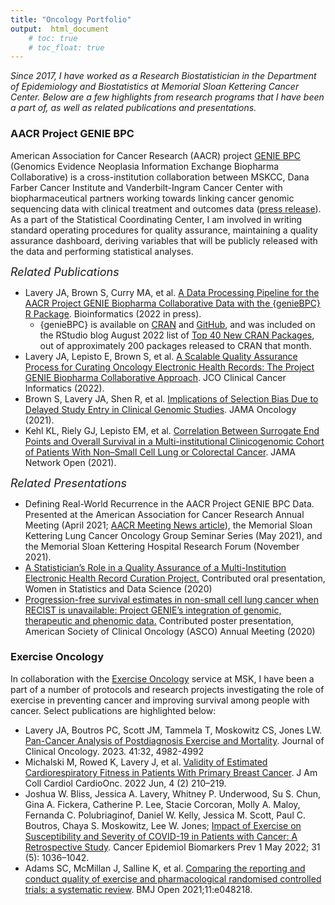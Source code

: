 ```yaml
---
title: "Oncology Portfolio"
output:  html_document
    # toc: true
    # toc_float: true
---
```

<link rel="stylesheet" href="fonts/academicons.min.css"/>  

<!-- Global site tag (gtag.js) - Google Analytics -->
<script async src="https://www.googletagmanager.com/gtag/js?id=UA-137654852-1"></script>
<script>
  window.dataLayer = window.dataLayer || [];
  function gtag(){dataLayer.push(arguments);}
  gtag('js', new Date());

  gtag('config', 'UA-137654852-1');
</script>

*Since 2017, I have worked as a Research Biostatistician in the Department of Epidemiology and Biostatistics at Memorial Sloan Kettering Cancer Center. Below are a few highlights from research programs that I have been a part of, as well as related publications and presentations.*

### AACR Project GENIE BPC

American Association for Cancer Research (AACR) project [GENIE BPC](https://www.mskcc.org/departments/epidemiology-biostatistics/biostatistics/project-genie-bpc-genomics-evidence-neoplasia-information-exchange-biopharma-collaborative) (Genomics Evidence Neoplasia Information Exchange Biopharma Collaborative) is a cross-institution collaboration between MSKCC, Dana Farber Cancer Institute and Vanderbilt-Ingram Cancer Center with biopharmaceutical partners working towards linking cancer genomic sequencing data with clinical treatment and outcomes data ([press release](https://www.aacr.org/Newsroom/Pages/News-Release-Detail.aspx?ItemID=1354)). As a part of the Statistical Coordinating Center, I am involved in writing standard operating procedures for quality assurance, maintaining a quality assurance dashboard, deriving variables that will be publicly released with the data and performing statistical analyses. 

<font size="4"><i> Related Publications </font></i> 

* Lavery JA, Brown S, Curry MA, et al. [A Data Processing Pipeline for the AACR Project GENIE Biopharma Collaborative Data with the {genieBPC} R Package](https://academic.oup.com/bioinformatics/advance-article/doi/10.1093/bioinformatics/btac796/6909009). Bioinformatics (2022 in press).  
  - {genieBPC} is available on [CRAN](https://cran.r-project.org/web/packages/genieBPC/index.html) and [GitHub](https://genie-bpc.github.io/genieBPC/), and was included on the RStudio blog August 2022 list of [Top 40 New CRAN Packages](https://rviews.rstudio.com/2022/09/26/august-2022-top-40-new-cran-packages), out of approximately 200 packages released to CRAN that month. 

* Lavery JA, Lepisto E, Brown S, et al. [A Scalable Quality Assurance Process for Curating Oncology Electronic Health Records: The Project GENIE Biopharma Collaborative Approach](https://ascopubs.org/doi/full/10.1200/CCI.21.00105). JCO Clinical Cancer Informatics (2022).  
* Brown S, Lavery JA, Shen R, et al. [Implications of Selection Bias Due to Delayed Study Entry in Clinical Genomic Studies](https://jamanetwork.com/journals/jamaoncology/article-abstract/2785693). JAMA Oncology (2021).  
* Kehl KL, Riely GJ, Lepisto EM, et al. [Correlation Between Surrogate End Points and Overall Survival in a Multi-institutional Clinicogenomic Cohort of Patients With Non–Small Cell Lung or Colorectal Cancer](https://jamanetwork.com/journals/jamanetworkopen/article-abstract/2782339). JAMA Network Open (2021).

<font size="4"><i> Related Presentations </font></i>  

* Defining Real-World Recurrence in the AACR Project GENIE BPC Data. Presented at the American Association for Cancer Research Annual Meeting (April 2021; [AACR Meeting News article](https://www.aacrmeetingnews.org/news/minisymposium-explores-real-world-examples-of-project-genie-applications/)), the
Memorial Sloan Kettering Lung Cancer Oncology Group Seminar Series (May 2021), and the Memorial Sloan Kettering Hospital Research Forum (November 2021).  
* [A Statistician’s Role in a Quality Assurance of a Multi-Institution Electronic Health Record Curation Project.](https://ww2.amstat.org/meetings/wsds/2020/onlineprogram/AbstractDetails.cfm?AbstractID=309549) Contributed oral presentation, Women in Statistics and Data Science (2020)
* [Progression-free survival estimates in non-small cell lung cancer when RECIST is unavailable: Project GENIE’s integration of genomic, therapeutic and phenomic data.](https://ascopubs.org/doi/abs/10.1200/JCO.2020.38.15_suppl.9622) Contributed poster presentation, American Society of Clinical Oncology (ASCO) Annual Meeting (2020)

### Exercise Oncology

In collaboration with the [Exercise Oncology](https://www.mskcc.org/research-areas/topics/exercise-oncology) service at MSK, I have been a part of a number of protocols and research projects investigating the role of exercise in preventing cancer and improving survival among people with cancer. Select publications are highlighted below:

* Lavery JA, Boutros PC, Scott JM, Tammela T, Moskowitz CS, Jones LW. [Pan-Cancer Analysis of Postdiagnosis Exercise and Mortality](). Journal of Clinical Oncology. 2023. 41:32, 4982-4992
* Michalski M, Rowed K, Lavery J, et al. [Validity of Estimated Cardiorespiratory Fitness in Patients With Primary Breast Cancer](https://www.jacc.org/doi/abs/10.1016/j.jaccao.2022.05.003). J Am Coll Cardiol CardioOnc. 2022 Jun, 4 (2) 210–219.  
* Joshua W. Bliss, Jessica A. Lavery, Whitney P. Underwood, Su S. Chun, Gina A. Fickera, Catherine P. Lee, Stacie Corcoran, Molly A. Maloy, Fernanda C. Polubriaginof, Daniel W. Kelly, Jessica M. Scott, Paul C. Boutros, Chaya S. Moskowitz, Lee W. Jones; [Impact of Exercise on Susceptibility and Severity of COVID-19 in Patients with Cancer: A Retrospective Study](https://aacrjournals.org/cebp/article-abstract/31/5/1036/694740/Impact-of-Exercise-on-Susceptibility-and-Severity). Cancer Epidemiol Biomarkers Prev 1 May 2022; 31 (5): 1036–1042.  
* Adams SC, McMillan J, Salline K, et al. [Comparing the reporting and conduct quality of exercise and pharmacological randomised controlled trials: a systematic review](https://bmjopen.bmj.com/content/11/8/e048218). BMJ Open 2021;11:e048218.